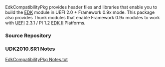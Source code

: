 <!-- [[Category:EDKII Packages]] -->
EdkCompatibilityPkg provides header files and libraries that enable you to build the [[EDK]] module in UEFI 2.0 + Framework 0.9x mode. This package also provides Thunk modules that enable Framework 0.9x modules to work with [[UEFI]] 2.3.1 / PI 1.2 [[EDK II]] Platforms.

===Source Repository===
{{Edk2SubPkg|EdkCompatibilityPkg}}
===UDK2010.SR1 Notes===
[http://sourceforge.net/projects/edk2/files/UDK2010%20Releases/UDK2010.SR1/Notes/EdkCompatibilityPkg%20Notes.txt/download EdkCompatibilityPkg Notes.txt]